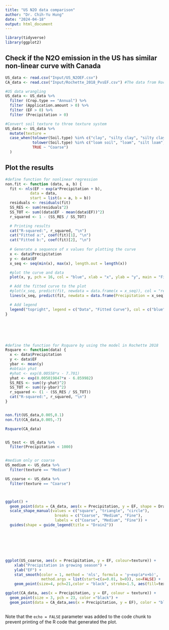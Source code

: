 ```yaml
---
title: "US N2O data comparison"
author: "Dr. Chih-Yu Hung"
date: "2024-04-18"
output: html_document
---
```


```r
library(tidyverse)
library(ggplot2)
```

## Check if the N2O emission in the US has similar non-linear curve with Canada

```r
US_data <- read.csv("Input/US_N2OEF.csv")
CA_data <- read.csv("Input/Rochette_2018_PvsEF.csv") #The data from Rochette 2018 Fig 3

#US data wrangling
US_data <- US_data %>%
  filter (Crop.type == "Annual") %>%
  filter (Application.amount > 0) %>%
  filter (EF > 0) %>%
  filter (Precipitation > 0)

#Convert soil texture to three texture system
US_data <- US_data %>%
  mutate(texture =
  case_when(tolower(Soil.type) %in% c("clay", "silty clay", "silty clay loam", "clay loam", "sandy clay") ~ "Fine",
            tolower(Soil.type) %in% c("loam soil", "loam", "silt loam", "silt") ~ "Medium",
            TRUE ~ "Coarse")
  )


```

## Plot the results

```r

#define function for nonlinear regression
non.fit <- function (data, a, b) {
  fit <- nls(EF ~ exp(a*Precipitation + b), 
           data = data, 
           start = list(a = a, b = b))
  residuals <- residuals(fit)
  SS_RES <- sum(residuals^2)
  SS_TOT <- sum((data$EF - mean(data$EF))^2)
  r_squared <- 1 - (SS_RES / SS_TOT)

  # Printing results
  cat("R-squared:", r_squared, "\n")
  cat("Fitted a:", coef(fit)[1], "\n")
  cat("Fitted b:", coef(fit)[2], "\n")
  
  # Generate a sequence of x values for plotting the curve
  x <- data$Precipitation
  y <- data$EF
  x_seq <- seq(min(x), max(x), length.out = length(x))

  #plot the curve and data
  plot(x, y, pch = 16, col = "blue", xlab = "x", ylab = "y", main = "Fitted Curve")

  # Add the fitted curve to the plot
  #plot(x_seq, predict(fit, newdata = data.frame(x = x_seq)), col = "red", lwd = 2)
  lines(x_seq, predict(fit, newdata = data.frame(Precipitation = x_seq)), col = "red", lwd = 2)

  # Add legend
  legend("topright", legend = c("Data", "Fitted Curve"), col = c("blue", "red"), pch = c(16, NA), lwd = c(NA, 2), lty = c(NA, 1))
}






#define the function for Rsquare by using the model in Rochette 2018
Rsquare <- function(data) {
  x <- data$Precipitation
  y <- data$EF
  ybar <- mean(y)
  #obtain yhat
  #yhat <- exp(0.00558*x - 7.701)
  yhat <- exp(0.005019847*x - 6.859982)
  SS_RES <- sum((y-yhat)^2)
  SS_TOT <- sum((y-ybar)^2)
  r_squared <- (1 - (SS_RES / SS_TOT))
  cat("R-squared:", r_squared, "\n")
}


non.fit(US_data,0.005,0.1)
non.fit(CA_data,0.005,-7)

Rsquare(CA_data)


US_test <- US_data %>%
  filter(Precipitation < 1000)


#medium only or coarse
US_medium <- US_data %>% 
  filter(texture == "Medium")

US_coarse <- US_data %>% 
  filter(texture == "Coarse")



ggplot() +
  geom_point(data = CA_data, aes(x = Precipitation, y = EF, shape = Drain2), color = "blue", size = 3, alpha = 0.5) +
  scale_shape_manual(values = c("square", "triangle", "circle"),
                      breaks = c("Coarse", "Medium", "Fine"),
                      labels = c("Coarse", "Medium", "Fine")) +
  guides(shape = guide_legend(title = "Drain2")) 







ggplot(US_coarse, aes(x = Precipitation, y = EF, colour=texture)) +
    xlab("Precipitation in growing season") +
    ylab("EF") +
    stat_smooth(color = 1, method = 'nls', formula = 'y~exp(a*x+b)',
                method.args = list(start=c(a=0.01, b=0)), se=FALSE) +
    geom_point(size=4, pch=21,color = "black", stroke=1.5, aes(fill=texture))

ggplot(CA_data, aes(x = Precipitation, y = EF, colour = texture)) +
  geom_point(size = 3, pch = 23, color ="black") +
  geom_point(data = CA_data,aes(x = Precipitation, y = EF), color = "blue", pch = 22, size = 3)



```

Note that the `echo = FALSE` parameter was added to the code chunk to prevent printing of the R code that generated the plot.
